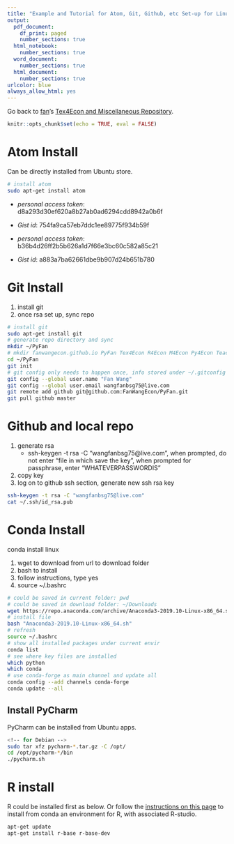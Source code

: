 ```yaml
---
title: "Example and Tutorial for Atom, Git, Github, etc Set-up for Linux"
output:
  pdf_document:
    df_print: paged
    number_sections: true
  html_notebook:
    number_sections: true
  word_document:
    number_sections: true
  html_document:
    number_sections: true
urlcolor: blue
always_allow_html: yes
---
```


Go back to [fan](http://fanwangecon.github.io/)'s [Tex4Econ and Miscellaneous Repository](http://fanwangecon.github.io/Tex4Econ/).

```r
knitr::opts_chunk$set(echo = TRUE, eval = FALSE)
```

# Atom Install

Can be directly installed from Ubuntu store.

```bash
# install atom
sudo apt-get install atom
```

- *personal access token*: d8a293d30ef620a8b27ab0ad6294cdd8942a0b6f
- *Gist id*: 754fa9ca57eb7ddc1ee89775f934b59f

- *personal access token*: b36b4d26ff2b5b626a1d7f66e3bc60c582a85c21
- *Gist id*: a883a7ba62661dbe9b907d24b651b780

# Git Install

1. install git
2. once rsa set up, sync repo

```bash
# install git
sudo apt-get install git
# generate repo directory and sync
mkdir ~/PyFan
# mkdir fanwangecon.github.io PyFan Tex4Econ R4Econ M4Econ Py4Econ Teaching
cd ~/PyFan
git init
# git config only needs to happen once, info stored under ~/.gitconfig
git config --global user.name "Fan Wang"
git config --global user.email wangfanbsg75@live.com
git remote add github git@github.com:FanWangEcon/PyFan.git
git pull github master
```

# Github and local repo

1. generate rsa
    - ssh-keygen -t rsa -C "wangfanbsg75@live.com", when prompted, do not enter "file in which save the key", when prompted for passphrase, enter "WHATEVERPASSWORDIS"
2. copy key
3. log on to github ssh section, generate new ssh rsa key

```bash
ssh-keygen -t rsa -C "wangfanbsg75@live.com"
cat ~/.ssh/id_rsa.pub
```

# Conda Install

conda install linux

1. wget to download from url to download folder
2. bash to install
3. follow instructions, type yes
4. source ~/.bashrc

```bash
# could be saved in current folder: pwd
# could be saved in download folder: ~/Downloads
wget https://repo.anaconda.com/archive/Anaconda3-2019.10-Linux-x86_64.sh
# install file
bash "Anaconda3-2019.10-Linux-x86_64.sh"
# refresh
source ~/.bashrc
# show all installed packages under current envir
conda list
# see where key files are installed
which python
which conda
# use conda-forge as main channel and update all
conda config --add channels conda-forge
conda update --all
```

## Install PyCharm

PyCharm can be installed from Ubuntu apps.

```bash
<!-- for Debian -->
sudo tar xfz pycharm-*.tar.gz -C /opt/
cd /opt/pycharm-*/bin
./pycharm.sh
```

# R install

R could be installed first as below. Or follow the [instructions on this page](https://fanwangecon.github.io/Tex4Econ/nontex/install/windows/fn_installations.html) to install from conda an environment for R, with associated R-studio.

```bash
apt-get update
apt-get install r-base r-base-dev
```
